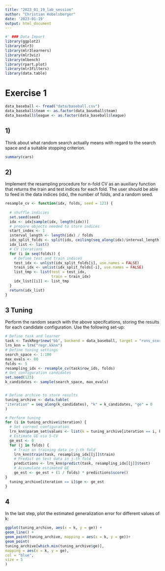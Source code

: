 ```yaml
---
title: "2023_01_19_lab_session"
author: "Christian Hobelsberger"
date: '2023-01-19'
output: html_document
---
```


```r
#' ### Data Import
library(ggplot2)
library(mlr3)
library(mlr3learners)
library(mlr3viz)
library(mlbench)
library(rpart.plot)
library(mlr3filters)
library(data.table)
```

# Exercise 1

```r
data_baseball <- fread("data/baseball.csv")
data_baseball$team <- as.factor(data_baseball$team)
data_baseball$league <- as.factor(data_baseball$league)
```

## 1)
Think about what random search actually means with regard to the search space and a suitable stopping criterion.

```r
summary(cars)
```

## 2)

Implement the resampling procedure for n-fold CV as an auxiliary function that returns the train and test
indices for each fold. The user should be able to feed in the data indices (idx), the number of folds, and a
random seed.

```r
resample_cv <- function(idx, folds, seed = 123) {
    
  # shuffle indicies
  set.seed(seed)
  idx <- idx[sample(idx, length(idx))]
  # prepare objects needed to store indices
  start_index <- 1
  interval_length <- length(idx) / folds
  idx_split_folds <- split(idx, ceiling(seq_along(idx)/interval_length))
  idx_list <- list()
  # CV iterations
  for (i in seq(folds)) {
    # Define test and train indices
    test_idx <- unlist(idx_split_folds[i], use.names = FALSE)
    train_idx <- unlist(idx_split_folds[-i], use.names = FALSE)
    list_tmp <- list(test = test_idx,
                     train = train_idx)
    idx_list[[i]] <- list_tmp
  }
  return(idx_list)
}
```

## 3 Tuning
Perform the random search with the above specifcations, storing the results for each candidate configuration.
Use the following set-up:
```r
# Define task and learner
task <- TaskRegr$new("bb", backend = data_baseball, target = "runs_scored")
lrn_knn = lrn("regr.kknn")
# Define tuning settings
search_space <- 1:100
max_evals <- 80
folds <- 5
resampling_idx <- resample_cv(task$row_ids, folds)
# Get configuration candidates
set.seed(123)
k_candidates <- sample(search_space, max_evals)


# Define archive to store results
tuning_archive <- data.table(
"iteration" = seq_along(k_candidates), "k" = k_candidates, "ge" = 0
)

# Perform tuning
for (i in tuning_archive$iteration) {
  # Set current configuration
  lrn_knn$param_set$values <- list(k = tuning_archive[iteration == i, k])
  # Estimate GE via 5-CV
  ge_est <- 0
  for (j in folds) {
    # Train on training data in j-th fold
    lrn_knn$train(task, resampling_idx[[j]]$train)
    # Predict on test data in j-th fold
    predictions <- lrn_knn$predict(task, resampling_idx[[j]]$test)
    # Accumulate estimated GE
    ge_est <- ge_est + (1 / folds) * predictions$score()
}
  tuning_archive[iteration == i]$ge <- ge_est
}
```

## 4
In the last step, plot the estimated generalization error for different values of k:
```r
ggplot(tuning_archive, aes(x = k, y = ge)) +
geom_line() +
geom_point(tuning_archive, mapping = aes(x = k, y = ge))+ 
geom_point(
tuning_archive[which.min(tuning_archive$ge)],
mapping = aes(x = k, y = ge),
col = "blue",
size = 5
)
```

